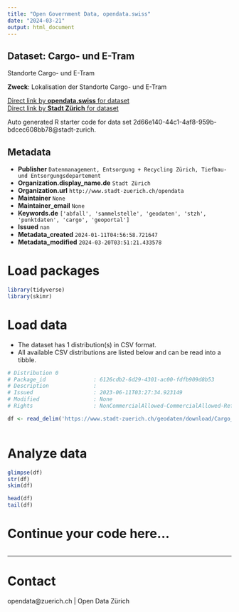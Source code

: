 ```yaml
---
title: "Open Government Data, opendata.swiss"
date: "2024-03-21"
output: html_document
---
```


## Dataset: Cargo- und E-Tram

Standorte Cargo- und E-Tram

**Zweck**: Lokalisation der Standorte Cargo- und E-Tram

[Direct link by **opendata.swiss** for dataset](https://opendata.swiss/de/dataset/cargo-und-e-tram2)<br>
[Direct link by **Stadt Zürich** for dataset](https://data.stadt-zuerich.ch/dataset/geo_cargo__und_e_tram)

Auto generated R starter code for data set 2d66e140-44c1-4af8-959b-bdcec608bb78@stadt-zurich.

## Metadata

- **Publisher** `Datenmanagement, Entsorgung + Recycling Zürich, Tiefbau- und Entsorgungsdepartement`
- **Organization.display_name.de** `Stadt Zürich`
- **Organization.url** `http://www.stadt-zuerich.ch/opendata`
- **Maintainer** `None`
- **Maintainer_email** `None`
- **Keywords.de** `['abfall', 'sammelstelle', 'geodaten', 'stzh', 'punktdaten', 'cargo', 'geoportal']`
- **Issued** `nan`
- **Metadata_created** `2024-01-11T04:56:58.721647`
- **Metadata_modified** `2024-03-20T03:51:21.433578`


# Load packages

```r

library(tidyverse)
library(skimr)

```

# Load data

-   The dataset has 1 distribution(s) in CSV format.
-   All available CSV distributions are listed below and can be read into a tibble.

```r

# Distribution 0
# Package_id               : 6126cdb2-6d29-4301-ac00-fdfb909d8b53
# Description              : 
# Issued                   : 2023-06-11T03:27:34.923149
# Modified                 : None
# Rights                   : NonCommercialAllowed-CommercialAllowed-ReferenceNotRequired

df <- read_delim('https://www.stadt-zuerich.ch/geodaten/download/Cargo__und_E_Tram?format=10008')



```

# Analyze data

```r

glimpse(df)
str(df)
skim(df)

head(df)
tail(df)

```

# Continue your code here...

```r

```

------------------------------------------------------------------------

# Contact

opendata@zuerich.ch | Open Data Zürich
